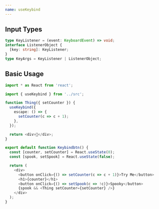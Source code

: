 ```yaml
---
name: useKeybind
---
```



## Input Types

```ts
type KeyListener = (event: KeyboardEvent) => void;
interface ListenerObject {
  [key: string]: KeyListener;
}
type KeyArgs = KeyListener | ListenerObject;
```

## Basic Usage

```ts
import * as React from 'react';

import { useKeybind } from '../src';

function Thing({ setCounter }) {
  useKeybind({
    escape: () => {
      setCounter(c => c + 1);
    },
  });

  return <div>👻</div>;
}

export default function Keybindbtn() {
  const [counter, setCounter] = React.useState(0);
  const [spook, setSpook] = React.useState(false);

  return (
    <div>
      <button onClick={() => setCounter(c => c + 1)}>Try Me</button>
      <h1>{counter}</h1>
      <button onClick={() => setSpook(c => !c)}>Spooky</button>
      {spook && <Thing setCounter={setCounter} />}
    </div>
  );
}
```
